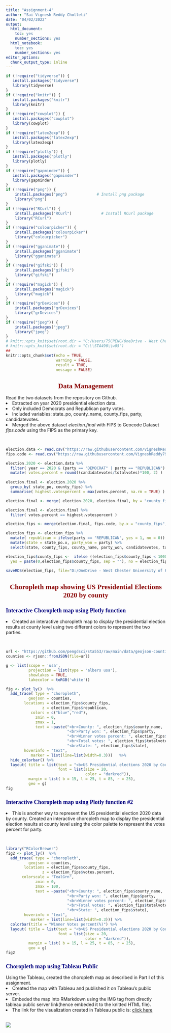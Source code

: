 ---
title: "Assignment-4"
author: "Sai Vignesh Reddy Cholleti"
date: "04/02/2022"
output:
  html_document: 
    toc: yes
    number_sections: yes
  html_notebook:
    toc: yes
    number_sections: yes
editor_options:
  chunk_output_type: inline
---

<style type="text/css">

div#TOC li {
    list-style:none;
    background-image:none;
    background-repeat:none;
    background-position:0;
}
h1.title {
  font-size: 24px;
  color: DarkRed;
  text-align: center;
}
h4.author { /* Header 4 - and the author and data headers use this too  */
    font-size: 18px;
  font-family: "Times New Roman", Times, serif;
  color: DarkRed;
  text-align: center;
}
h4.date { /* Header 4 - and the author and data headers use this too  */
  font-size: 18px;
  font-family: "Times New Roman", Times, serif;
  color: DarkBlue;
  text-align: center;
}
h1 { /* Header 1 - and the author and data headers use this too  */
    font-size: 22px;
    font-family: "Times New Roman", Times, serif;
    color: darkred;
    text-align: center;
}
h2 { /* Header 2 - and the author and data headers use this too  */
    font-size: 18px;
    font-family: "Times New Roman", Times, serif;
    color: navy;
    text-align: left;
}

h3 { /* Header 3 - and the author and data headers use this too  */
    font-size: 15px;
    font-family: "Times New Roman", Times, serif;
    color: navy;
    text-align: left;
}

h4 { /* Header 4 - and the author and data headers use this too  */
    font-size: 18px;
    font-family: "Times New Roman", Times, serif;
    color: darkred;
    text-align: left;
}
</style>

```{r setup, include=FALSE}
if (!require("tidyverse")) {
   install.packages("tidyverse")
   library(tidyverse)
}
if (!require("knitr")) {
   install.packages("knitr")
   library(knitr)
}
if (!require("cowplot")) {
   install.packages("cowplot")
   library(cowplot)
}
if (!require("latex2exp")) {
   install.packages("latex2exp")
   library(latex2exp)
}
if (!require("plotly")) {
   install.packages("plotly")
   library(plotly)
}
if (!require("gapminder")) {
   install.packages("gapminder")
   library(gapminder)
}
if (!require("png")) {
    install.packages("png")             # Install png package
    library("png")
}
if (!require("RCurl")) {
    install.packages("RCurl")             # Install RCurl package
    library("RCurl")
}
if (!require("colourpicker")) {
    install.packages("colourpicker")              
    library("colourpicker")
}
if (!require("gganimate")) {
    install.packages("gganimate")              
    library("gganimate")
}
if (!require("gifski")) {
    install.packages("gifski")              
    library("gifski")
}
if (!require("magick")) {
    install.packages("magick")              
    library("magick")
}
if (!require("grDevices")) {
    install.packages("grDevices")              
    library("grDevices")
}
if (!require("jpeg")) {
    install.packages("jpeg")              
    library("jpeg")
}
# knitr::opts_knit$set(root.dir = "C:/Users/75CPENG/OneDrive - West Chester University of PA/Documents")
# knitr::opts_knit$set(root.dir = "C:\\STA490\\w05")
##
knitr::opts_chunk$set(echo = TRUE,       
                      warning = FALSE,   
                      result = TRUE,   
                      message = FALSE)
```

# Data Management

Read the two datasets from the repository on Github.
<li>Extracted on year 2020 presidential election data.</li>
<li>Only included Democrats and Republican party votes.</li>
<li>Included variables: state_po, county_name, county_fips, party, candidatevotes.</li>
<li>Merged the above dataset *election.final* with FIPS to Geocode Dataset *fips.code* using the FIPS as the primary key.</li>
<br>
```{r}

election.data <- read.csv("https://raw.githubusercontent.com/VigneshReddy79/STA553-DataViz/main/Datasets/countypresidential_election_2000-2020.csv")
fips.code <- read.csv("https://raw.githubusercontent.com/VigneshReddy79/STA553-DataViz/main/Datasets/fips2geocode.csv")

election.2020 <- election.data %>%
  filter( year == 2020 & (party == "DEMOCRAT" | party == "REPUBLICAN") ) %>%
  mutate( votes.percent = round((candidatevotes/totalvotes)*100, 2) )
  
election.final <- election.2020 %>%
  group_by( state_po, county_fips) %>%
  summarise( highest.votespercent = max(votes.percent, na.rm = TRUE) )

election.final <- merge( election.2020, election.final, by = "county_fips", all.x = FALSE)

election.final <- election.final %>%
  filter( votes.percent == highest.votespercent )

election_fips <- merge(election.final, fips.code, by.x = "county_fips", by.y = "fips", all.x =                        FALSE)

election_fips <- election_fips %>%
  mutate( republican = ifelse(party == "REPUBLICAN", yes = 1, no = 0)) %>%
  mutate(state = state_po.x, party_won = party) %>%
  select(state, county_fips, county_name, party_won, candidatevotes, totalvotes, votes.percent,          republican, lat, lon)

election_fips$county_fips <-  ifelse ((election_fips$county_fips < 10000),
  yes = paste(0,election_fips$county_fips, sep = ""), no = election_fips$county_fips)

saveRDS(election_fips, file="D:/OneDrive - West Chester University of PA/Documents/Spring'22/STA553-DataViz/git/Datasets/election_fips.RData")

```

# Choropleth map showing US Presidential Elections 2020 by county

## Interactive Choropleth map using Plotly function

<li>Created an interactive choropleth map to display the presidential election results at county level using two different colors to represent the two parties.</li>
<br>
```{r}

url <- "https://github.com/pengdsci/sta553/raw/main/data/geojson-counties-fips.json"
counties <- rjson::fromJSON(file=url)

g <- list(scope = 'usa',
          projection = list(type = 'albers usa'),
          showlakes = TRUE,
          lakecolor = toRGB('white'))

fig <- plot_ly()  %>% 
  add_trace( type = "choropleth",
          geojson = counties,
        locations = election_fips$county_fips,
                z = election_fips$republican,
           colors = c("blue","red"),
             zmin = 0,
             zmax = 1,
             text = ~paste("<br>County: ", election_fips$county_name,
                           "<br>Party won: ", election_fips$party,
                           "<br>Winner votes percent: ", election_fips$votes.percent,
                           "<br>Total votes: ", election_fips$totalvotes,
                           "<br>State: ", election_fips$state),
        hoverinfo = "text",
           marker = list(line=list(width=0.3)))   %>% 
  hide_colorbar() %>%
  layout( title = list(text = "<b>US Presidential elections 2020 by County</b>",
                       font = list(size = 20,
                                   color = "darkred")),
          margin = list( b = 15, l = 25, t = 85, r = 25),
          geo = g)
fig
```

## Interactive Choropleth map using Plotly function #2

<li> This is another way to represent the US presidential election 2020 data by county. Created an interactive choropleth map to display the presidential election results at county level using the color palette to represent the votes percent for party.</li>
<br>
```{r}
library("RColorBrewer")
fig2 <- plot_ly()  %>% 
  add_trace( type = "choropleth",
          geojson = counties,
        locations = election_fips$county_fips,
                z = election_fips$votes.percent,
       colorscale = "TealGrn",  
             zmin = 0,
             zmax = 100,
             text = ~paste("<br>County: ", election_fips$county_name,
                           "<br>Party won: ", election_fips$party,
                           "<br>Winner votes percent: ", election_fips$votes.percent,
                           "<br>Total votes: ", election_fips$totalvotes,
                           "<br>State: ", election_fips$state),
        hoverinfo = "text",
           marker = list(line=list(width=0.3))) %>% 
  colorbar(title = "Winner Votes percent(%)") %>% 
  layout( title = list(text = "<b>US Presidential elections 2020 by County</b>",
                       font = list(size = 20,
                                   color = "darkred")),
          margin = list( b = 15, l = 25, t = 85, r = 25),
          geo = g)
fig2
```

## Choropleth map using Tableau Public

Using the Tableau, created the choropleth map as described in Part I of this assignment.
<li>Created the map with Tableau and published it on Tableau's public server.</li>
<li>Embeded the map into RMarkdown using the IMG tag from directly tableau public server link(hence embeded it to the knitted HTML file).</li>
<li>The link for the visualization created in Tableau public is: <a href="https://public.tableau.com/views/USpresidentialelections2020/Sheet1?:language=en-US&:display_count=n&:origin=viz_share_link" target="_blank">click here</a> </li>
<br>
<img src= "https://public.tableau.com/static/images/US/USpresidentialelections2020/Sheet1/1.png"> </img>
<br>
<br>
